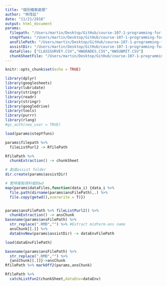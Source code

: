 ```yaml
---
title: "個別檔案處理"
author: "林茂廷"
date: "11/21/2018"
output: html_document
params:
  filepath: "/Users/martin/Desktop/GitHub/course-107-1-programming-for-data-science/Midterm/ans/MIDTERM-410773096.RMD"
  stepYfuns: "/Users/martin/Desktop/GitHub/course-107-1-programming-for-data-science/StepY_funs.Rda"
  ansFilePath: "/Users/martin/Desktop/GitHub/course-107-1-programming-for-data-science/Midterm/ans/MIDTERM-ANS.RMD"
  assistDir: "/Users/martin/Desktop/GitHub/course-107-1-programming-for-data-science/Midterm/ans/assist"
  dataFiles: ["CLASSSURVEY.CSV","HWGRADES.CSV","HWSUBMIT.CSV"]
  chunkSheetFile: "/Users/martin/Desktop/GitHub/course-107-1-programming-for-data-science/Midterm/ans/INFO/CHUNKSHEET.RDA"
---
```


```r
knitr::opts_chunk$set(echo = TRUE)
```


```r
library(dplyr)
library(googlesheets)
library(lubridate)
library(stringr)
library(readr)
library(stringr)
library(googledrive)
library(tools)
library(purrr)
library(rlang)
#gs_auth(new_user = TRUE)
```

```r
load(params$stepYfuns)
```


```r
params$filepath %>%
  fileListPurl2 -> RfilePath
```

```r
RfilePath %>%
  chunkExtraction() -> chunkSheet
```

```r
# 創造assist folder
dir.create(params$assistDir)

# 暫時複製資料檔到wd
map(params$dataFiles,function(data_i) {data_i %>%
  file.path(dirname(params$ansFilePath),.) %>%
  file.copy(getwd(),overwrite = T)})


params$ansFilePath %>% fileListPurl2() %>%
  chunkExtraction() -> ansChunk
basename(params$ansFilePath) %>%
  str_replace(".RMD","") %>% #Extract midterm-ans name
  ansChunk[[.]] %>%
  dataEnvNew(params$assistDir) -> dataEnvFilePath
```

```r
load(dataEnvFilePath)
```

```r
basename(params$ansFilePath) %>%
  str_replace(".RMD","") %>%
  {ansChunk[[.]]}->ansChunk
RfilePath %>% markOff2(params,ansChunk)
```

```r
RfilePath %>%
  catchListFun2(chunkSheet,dataEnv=dataEnv)
```

